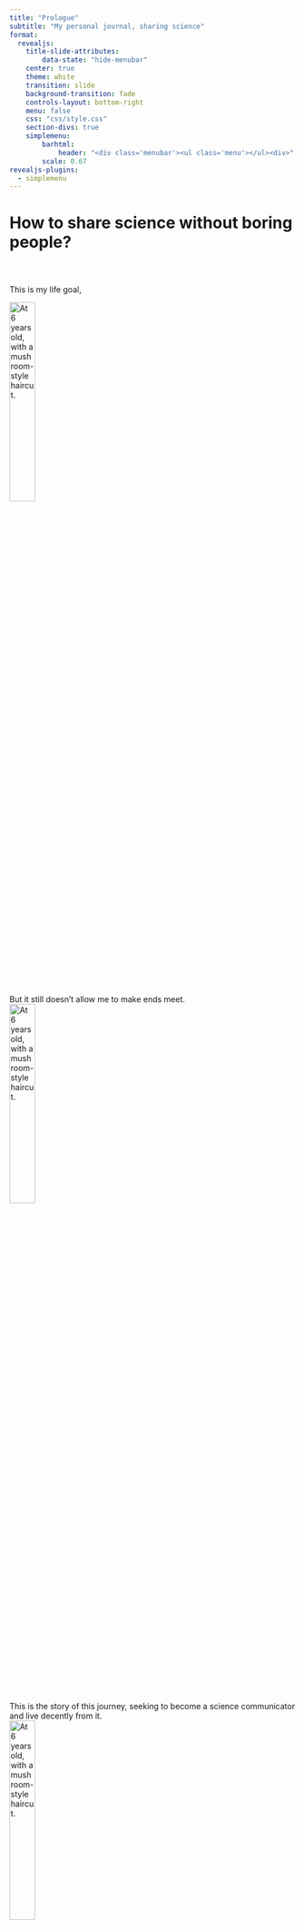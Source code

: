 ```yaml
---
title: "Prologue"
subtitle: "My personal journal, sharing science"
format:
  revealjs:
    title-slide-attributes:
        data-state: "hide-menubar"
    center: true
    theme: white
    transition: slide
    background-transition: fade
    controls-layout: bottom-right
    menu: false
    css: "css/style.css"
    section-divs: true
    simplemenu:
        barhtml:
            header: "<div class='menubar'><ul class='menu'></ul><div>"
        scale: 0.67
revealjs-plugins:
  - simplemenu
---
```


# How to share science without boring people? {data-stack-name="Science"}

<img data-src="../../images/EMM/Prólogo_EMM-1.png">

#  
This is my life goal,

<img src="../../images/EMM/Prólogo_EMM-2.png" alt="At 6 years old, with a mushroom-style haircut." style="width: 30%; max-width: 800px; margin-bottom: 20px;">

##  
But it still doesn't allow me to make ends meet.  
<img src="../../images/EMM/Prólogo_EMM-3.png" alt="At 6 years old, with a mushroom-style haircut." style="width: 30%; max-width: 800px; margin-bottom: 20px;">

#  
This is the story of this journey, seeking to become a science communicator and live decently from it.  
<img src="../../images/EMM/Prólogo_EMM-4.png" alt="At 6 years old, with a mushroom-style haircut." style="width: 30%; max-width: 800px; margin-bottom: 20px;">

#  
I am not a writer, God has made my tragedies and adventures into a script far more interesting than anything my imagination could create.  
<img src="../../images/EMM/Prólogo_EMM-5.png" alt="At 6 years old, with a mushroom-style haircut." style="width: 30%; max-width: 800px; margin-bottom: 20px;">

## And if life gave me these stories, why not tell what I've lived?

#  
This is my story, yes, that of Paola Vazquez,  
<img src="../../images/EMM/Prólogo_EMM-6.png" alt="At 6 years old, with a mushroom-style haircut." style="width: 30%; max-width: 800px; margin-bottom: 20px;">

##  
But lived through the characters who help me in my explanations: an engineer, a designer, and a videographer,  
<img src="../../images/EMM/Prólogo_EMM-7.png" alt="At 6 years old, with a mushroom-style haircut." style="width: 30%; max-width: 800px; margin-bottom: 20px;">

#  
Three characters that appeared in my mind one day when I wanted to explain what atoms are.  
<img src="../../images/EMM/Prólogo_EMM-8.png" alt="At 6 years old, with a mushroom-style haircut." style="width: 30%; max-width: 800px; margin-bottom: 20px;">

#  
These characters took on their own identity,  
<img src="../../images/EMM/Prólogo_EMM-7.png" alt="At 6 years old, with a mushroom-style haircut." style="width: 30%; max-width: 800px; margin-bottom: 20px;">

##  
But everything they are overcoming is part of me.  
<img src="../../images/EMM/Prólogo_EMM-9.png" alt="At 6 years old, with a mushroom-style haircut." style="width: 30%; max-width: 800px; margin-bottom: 20px;">

#  
Without further ado, I do this with much love, wishing you, dear reader, a pleasant experience.

<img src="../../images/EMM/Prólogo_EMM-10.png" alt="At 6 years old, with a mushroom-style haircut." style="width: 30%; max-width: 800px; margin-bottom: 20px;">

# Acknowledgments. {data-name="Acknowledgments and Return"}

Thank you

::: columns
::: {.column style="font-size: 2rem"}
1. Follow me on [Instagram](https://www.instagram.com/sheinventor/)  
2. Follow me on [YouTube](https://www.youtube.com/@SheInventor_Espanol)  
3. Coming soon: newsletter  
:::
:::

Return to the table of contents [here](../index.qmd).  
Return to tutorials [here](index.qmd).  
